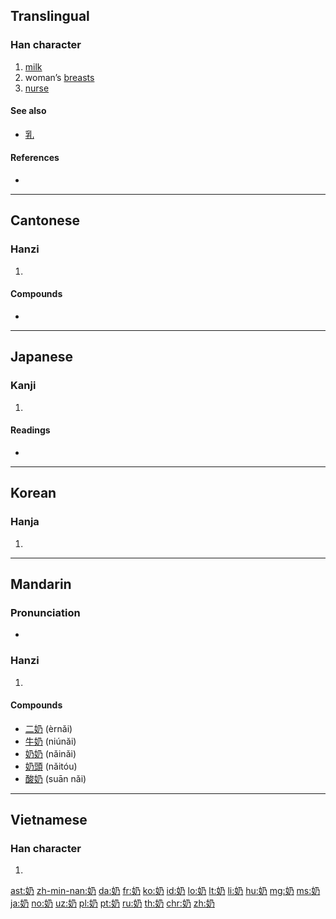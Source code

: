 {{also|嬭}}
==Translingual==

===Han character===
{{Han char|rn=38|rad=女|as=02|sn=5|four=47427|canj=VNHS|ids=⿰女乃}}

# [[milk]]
# woman’s [[breast]]s
# [[nurse]]

====See also====
* [[乳]]

====References====
* {{Han ref|kx=0255.021|dkj=06043|dj=0518.030|hdz=21024.060|uh=5976|ud=22902|bh=A5A4|bd=42404}}

----

==Cantonese==

===Hanzi===
{{yue-hanzi|jyut=[[naai1]], [[naai5]]|y=naai1, naai5}}

# {{defn|lang=yue|sort=女02}}

====Compounds====
* {{l|cmn|師奶}}

----

==Japanese==

===Kanji===
{{ja-kanji|grade=|rs=女02}}

# {{defn|lang=ja|sort=女02}}

====Readings====
* {{ja-readings|on=[[だい]] (dai), [[ね]] (ne), [[ない]] (nai)|kun=[[ちち]] (chichi), [[はぐくむ]] (hagukumu)}}

----

==Korean==

===Hanja===
{{ko-hanja|hangeul=내|rv=nae|mr=nae}}

# {{defn|lang=ko|sort=女02}}

----

==Mandarin==

===Pronunciation===
* {{audio|Zh-nai.ogg|Audio|lang=cmn}}

===Hanzi===
{{cmn-hanzi|pin=[[nǎi]] ([[nai3]])|wg=nai<sup>3</sup>}}

# {{defn|lang=cmn|sort=女02}}

====Compounds====
* [[二奶]] (èrnǎi)
* [[牛奶]] (niúnăi)
* [[奶奶]] (nǎinǎi)
* [[奶頭]] (nǎitóu)
* [[酸奶]] (suān nǎi)

----

==Vietnamese==

===Han character===
{{vi-hantu|[[nãi]], [[nái]]|rs=女02}}

# {{defn|lang=vi|sort=女02}}

[[ast:奶]]
[[zh-min-nan:奶]]
[[da:奶]]
[[fr:奶]]
[[ko:奶]]
[[id:奶]]
[[lo:奶]]
[[lt:奶]]
[[li:奶]]
[[hu:奶]]
[[mg:奶]]
[[ms:奶]]
[[ja:奶]]
[[no:奶]]
[[uz:奶]]
[[pl:奶]]
[[pt:奶]]
[[ru:奶]]
[[th:奶]]
[[chr:奶]]
[[zh:奶]]